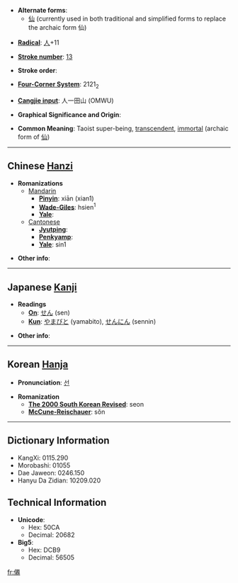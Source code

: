 * '''Alternate forms''':
**[[仙]] (currently used in both traditional and simplified forms to replace the archaic form 仙)

* '''[[Wiktionary:Chinese radical index| Radical]]''': [[Wiktionary:Chinese radical index 人|人]]+11

* '''[[Wiktionary:Chinese total strokes index|Stroke number]]''': [[Wiktionary:Chinese total strokes index 13|13]]

* '''Stroke order''': 

* '''[[Wiktionary:Chinese four corner index|Four-Corner System]]''': 2121<sub>2</sub>

* '''[[Wiktionary:Chinese Cangjie index|Cangjie input]]''': 人一田山 (OMWU)

* '''Graphical Significance and Origin''': 

* '''Common Meaning''': Taoist super-being, [[transcendent]], [[immortal]] (archaic form of [[仙]])

----

== Chinese [[Hanzi]] ==

* '''Romanizations'''
** [[Mandarin]]
*** '''[[Pinyin]]''': xiān (xian1)
*** '''[[Wade-Giles]]''': hsien<sup>1</sup>
*** '''[[Yale]]''': 
**[[Cantonese]]
***'''[[Jyutping]]''':
***'''[[Penkyamp]]''': 
***'''[[Yale]]''': sin1

* '''Other info''': 

----

== Japanese [[Kanji]] ==

* '''Readings'''
** '''[[On]]''': [[せん]] (sen)
** '''[[Kun]]''': [[やまびと]] (yamabito), [[せんにん]] (sennin)

* '''Other info''':  

----

== Korean [[Hanja]] ==

* '''Pronunciation''': [[선]]

* '''Romanization'''
** '''[[The 2000 South Korean Revised Romanization|The 2000 South Korean Revised]]''': seon
** '''[[McCune-Reischauer]]''': sŏn

----

== Dictionary Information ==

* KangXi: 0115.290
* Morobashi: 01055
* Dae Jaweon: 0246.150
* Hanyu Da Zidian: 10209.020

== Technical Information ==

* '''Unicode''':
** Hex: 50CA
** Decimal: 20682
* '''Big5''':
** Hex: DCB9
** Decimal: 56505

[[fr:僊]]